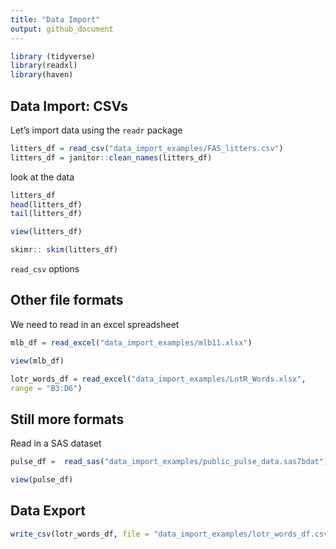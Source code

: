 ```yaml
---
title: "Data Import"
output: github_document
---
```

```r
library (tidyverse)
library(readxl)
library(haven)
```

## Data Import: CSVs

Let's import data using the `readr` package

```r
litters_df = read_csv("data_import_examples/FAS_litters.csv")
litters_df = janitor::clean_names(litters_df)
```

look at the data
```r
litters_df
head(litters_df)
tail(litters_df)
```

```r
view(litters_df)
```

```r
skimr:: skim(litters_df)
```

`read_csv` options

## Other file formats

We need to read in an excel spreadsheet

```r
mlb_df = read_excel("data_import_examples/mlb11.xlsx")
```

```r
view(mlb_df)
```

```r
lotr_words_df = read_excel("data_import_examples/LotR_Words.xlsx",
range = "B3:D6")
```

## Still more formats

Read in a SAS dataset

```r
pulse_df =  read_sas("data_import_examples/public_pulse_data.sas7bdat")
```

```r
view(pulse_df)
```

## Data Export

```r
write_csv(lotr_words_df, file = "data_import_examples/lotr_words_df.csv")
```


